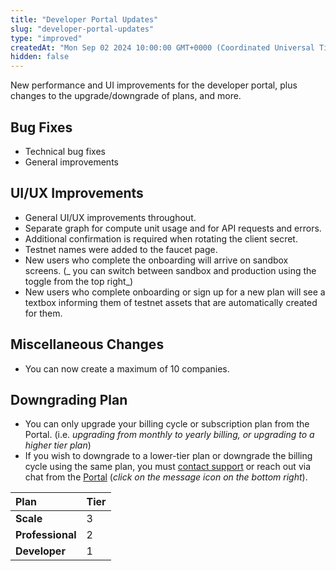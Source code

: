 ```yaml
---
title: "Developer Portal Updates"
slug: "developer-portal-updates"
type: "improved"
createdAt: "Mon Sep 02 2024 10:00:00 GMT+0000 (Coordinated Universal Time)"
hidden: false
---
```

New performance and UI improvements for the developer portal, plus changes to the upgrade/downgrade of plans, and more.

## Bug Fixes

- Technical bug fixes
- General improvements

## UI/UX Improvements

- General UI/UX improvements throughout.
- Separate graph for compute unit usage and for API requests and errors.
- Additional confirmation is required when rotating the client secret.
- Testnet names were added to the faucet page.
- New users who complete the onboarding will arrive on sandbox screens. (_ you can switch between sandbox and production using the toggle from the top right_)
- New users who complete onboarding or sign up for a new plan will see a textbox informing them of testnet assets that are automatically created for them.

## Miscellaneous Changes

- You can now create a maximum of 10 companies.

## Downgrading Plan

- You can only upgrade your billing cycle or subscription plan from the Portal. (i.e. _upgrading from monthly to yearly billing, or upgrading to a higher tier plan_)
- If you wish to downgrade to a lower-tier plan or downgrade the billing cycle using the same plan, you must [contact support](mailto:support@venly.io) or reach out via chat from the [Portal](https://portal.venly.io/) (_click on the message icon on the bottom right_).

| Plan             | Tier |
| :--------------- | :--- |
| **Scale**        | 3    |
| **Professional** | 2    |
| **Developer**    | 1    |
